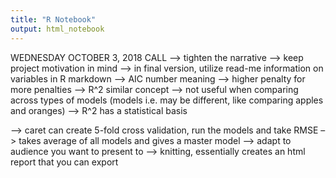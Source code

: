 ```yaml
---
title: "R Notebook"
output: html_notebook
---
```


WEDNESDAY OCTOBER 3, 2018 CALL
--> tighten the narrative
--> keep project motivation in mind
--> in final version, utilize read-me information on variables in R markdown
--> AIC number meaning --> higher penalty for more penalties --> R^2 similar concept --> not useful when comparing across types of models (models i.e. may be different, like comparing apples and oranges)
--> R^2 has a statistical basis 

--> caret can create 5-fold cross validation, run the models and take RMSE
--> takes average of all models and gives a master model
--> adapt to audience you want to present to
--> knitting, essentially creates an html report that you can export